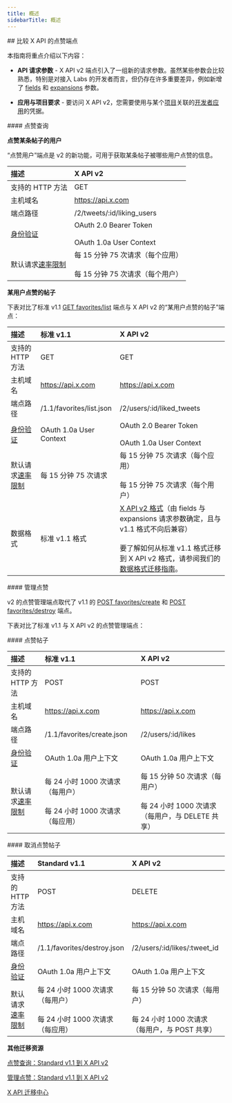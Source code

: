 ```yaml
---
title: 概述
sidebarTitle: 概述
---
```


<div id="comparing-x-apis-likes-endpoints">
  ## 比较 X API 的点赞端点
</div>

本指南将重点介绍以下内容：

- **API 请求参数** - X API v2 端点引入了一组新的请求参数。虽然某些参数会比较熟悉，特别是对接入 Labs 的开发者而言，但仍存在许多重要差异，例如新增了 [fields](/zh/x-api/fundamentals/fields) 和 [expansions](/zh/x-api/fundamentals/expansions) 参数。

- **应用与项目要求** - 要访问 X API v2，您需要使用与某个[项目](/zh/resources/fundamentals/projects)关联的[开发者应用](/zh/resources/fundamentals/developer-apps)的凭据。

<div id="likes-lookup">
  #### 点赞查询
</div>

**点赞某条帖子的用户**

“点赞用户”端点是 v2 的新功能，可用于获取某条帖子被哪些用户点赞的信息。

| 描述 | X API v2 |
| :--- | :--- |
| 支持的 HTTP 方法 | GET |
| 主机域名 | https://api.x.com |
| 端点路径 | /2/tweets/:id/liking\_users |
| [身份验证](/zh/resources/fundamentals/authentication) | OAuth 2.0 Bearer Token<br /><br />OAuth 1.0a User Context |
| 默认请求[速率限制](/zh/resources/fundamentals/rate-limits) | 每 15 分钟 75 次请求（每个应用）<br /><br />每 15 分钟 75 次请求（每个用户） |

**某用户点赞的帖子**

下表对比了标准 v1.1 [GET favorites/list](https://developer.x.com/en/docs/twitter-api/v1/tweets/post-and-engage/api-reference/get-favorites-list) 端点与 X API v2 的“某用户点赞的帖子”端点：

| 描述 | 标准 v1.1 | X API v2 |
| :--- | :--- | :--- |
| 支持的 HTTP 方法 | GET | GET |
| 主机域名 | https://api.x.com | https://api.x.com |
| 端点路径 | /1.1/favorites/list.json | /2/users/:id/liked\_tweets |
| [身份验证](/zh/resources/fundamentals/authentication) | OAuth 1.0a User Context | OAuth 2.0 Bearer Token<br /><br />OAuth 1.0a User Context |
| 默认请求[速率限制](/zh/resources/fundamentals/rate-limits) | 每 15 分钟 75 次请求 | 每 15 分钟 75 次请求（每个应用）<br /><br />每 15 分钟 75 次请求（每个用户） |
| 数据格式 | 标准 v1.1 格式 | [X API v2 格式](/zh/x-api/fundamentals/data-dictionary)（由 fields 与 expansions 请求参数确定，且与 v1.1 格式不向后兼容）<br /><br />要了解如何从标准 v1.1 格式迁移到 X API v2 格式，请参阅我们的[数据格式迁移指南](/zh/x-api/migrate/data-format-migration)。 |

<div id="manage-likes">
  #### 管理点赞
</div>

v2 的点赞管理端点取代了 v1.1 的 [POST favorites/create](https://developer.x.com/en/docs/twitter-api/v1/tweets/post-and-engage/api-reference/post-favorites-create) 和 [POST favorites/destroy](https://developer.x.com/en/docs/twitter-api/v1/tweets/post-and-engage/api-reference/post-favorites-destroy) 端点。

下表对比了标准 v1.1 与 X API v2 的点赞管理端点：

<div id="like-a-post">
  #### 点赞帖子
</div>

| 描述 | 标准 v1.1 | X API v2 |
| :--- | :--- | :--- |
| 支持的 HTTP 方法 | POST | POST |
| 主机域名 | https://api.x.com | https://api.x.com |
| 端点路径 | /1.1/favorites/create.json | /2/users/:id/likes |
| [身份验证](/zh/resources/fundamentals/authentication) | OAuth 1.0a 用户上下文 | OAuth 1.0a 用户上下文 |
| 默认请求[速率限制](/zh/resources/fundamentals/rate-limits) | 每 24 小时 1000 次请求（每用户）<br /><br />每 24 小时 1000 次请求（每应用） | 每 15 分钟 50 次请求（每用户）<br /><br />每 24 小时 1000 次请求（每用户，与 DELETE 共享） |

<div id="unlike-a-post">
  #### 取消点赞帖子
</div>

| 描述 | Standard v1.1 | X API v2 |
| :--- | :--- | :--- |
| 支持的 HTTP 方法 | POST | DELETE |
| 主机域名 | https://api.x.com | https://api.x.com |
| 端点路径 | /1.1/favorites/destroy.json | /2/users/:id/likes/:tweet\_id |
| [身份验证](/zh/resources/fundamentals/authentication) | OAuth 1.0a 用户上下文 | OAuth 1.0a 用户上下文 |
| 默认请求[速率限制](/zh/resources/fundamentals/rate-limits) | 每 24 小时 1000 次请求（每用户）<br /><br />每 24 小时 1000 次请求（每应用） | 每 15 分钟 50 次请求（每用户）<br /><br />每 24 小时 1000 次请求（每用户，与 POST 共享） |

**其他迁移资源**

[点赞查询：Standard v1.1 到 X API v2](/zh/x-api/posts/likes/migrate/likes-lookup-standard-to-twitter-api-v2)

[管理点赞：Standard v1.1 到 X API v2](/zh/x-api/posts/likes#manage-likes-standard-v1-1-compared-to-x-api-v2)

[X API 迁移中心](/zh/x-api/migrate/overview)